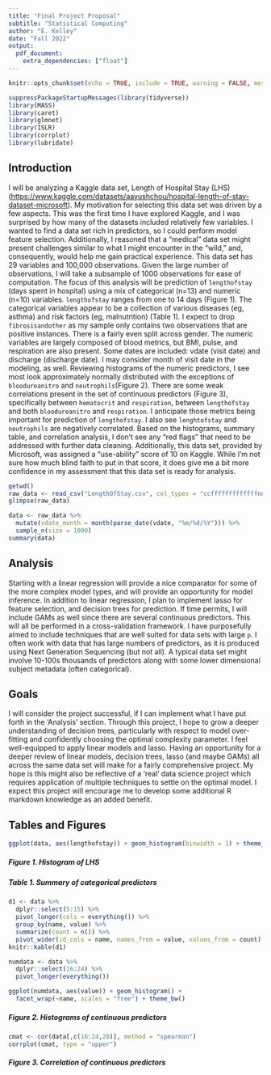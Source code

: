 ```yaml
---
title: "Final Project Proposal"
subtitle: "Statistical Computing"
author: "E. Kelley"
date: "Fall 2022"
output: 
  pdf_document:
    extra_dependencies: ["float"]
---
```


```r
knitr::opts_chunk$set(echo = TRUE, include = TRUE, warning = FALSE, message = FALSE, fig.pos = "H", out.extra = "", fig.align = "left")
```

```r
suppressPackageStartupMessages(library(tidyverse))
library(MASS)
library(caret)
library(glmnet)
library(ISLR)
library(corrplot)
library(lubridate)
```

## Introduction

I will be analyzing a Kaggle data set, Length of Hospital Stay (LHS) (<https://www.kaggle.com/datasets/aayushchou/hospital-length-of-stay-dataset-microsoft>).
My motivation for selecting this data set was driven by a few aspects.
This was the first time I have explored Kaggle, and I was surprised by how many of the datasets included relatively few variables.
I wanted to find a data set rich in predictors, so I could perform model feature selection.
Additionally, I reasoned that a "medical" data set might present challenges similar to what I might encounter in the "wild," and, consequently, would help me gain practical experience.
This data set has 29 variables and 100,000 observations.
Given the large number of observations, I will take a subsample of 1000 observations for ease of computation.
The focus of this analysis will be prediction of `lengthofstay` (days spent in hospital) using a mix of categorical (n=13) and numeric (n=10) variables.
`lengthofstay` ranges from one to 14 days (Figure 1).
The categorical variables appear to be a collection of various diseases (eg, asthma) and risk factors (eg, malnutrition) (Table 1).
I expect to drop `fibrosisandother` as my sample only contains two observations that are positive instances.
There is a fairly even split across gender.
The numeric variables are largely composed of blood metrics, but BMI, pulse, and respiration are also present.
Some dates are included: vdate (visit date) and discharge (discharge date).
I may consider month of visit date in the modeling, as well.
Reviewing histograms of the numeric predictors, I see most look approximately normally distributed with the exceptions of `bloodureanitro` and `neutrophils`(Figure 2).
There are some weak correlations present in the set of continuous predictors (Figure 3), specifically between `hematocrit` and `respiration`, between `lengthofstay` and both `bloodureanitro` and `respiration`.
I anticipate those metrics being important for prediction of `lengthofstay`.
I also see `lenghtofstay` and `neutrophils` are negatively correlated.
Based on the histograms, summary table, and correlation analysis, I don't see any "red flags" that need to be addressed with further data cleaning.
Additionally, this data set, provided by Microsoft, was assigned a "use-ability" score of 10 on Kaggle.
While I'm not sure how much blind faith to put in that score, it does give me a bit more confidence in my assessment that this data set is ready for analysis.

```r
getwd()
raw_data <- read_csv("LengthOfStay.csv", col_types = "ccfffffffffffffnnnnnnnnnncfn")
glimpse(raw_data)

data <- raw_data %>%
  mutate(vdate_month = month(parse_date(vdate, "%m/%d/%Y"))) %>%
  sample_n(size = 1000)
summary(data)
```

## Analysis

Starting with a linear regression will provide a nice comparator for some of the more complex model types, and will provide an opportunity for model inference.
In addition to linear regression, I plan to implement lasso for feature selection, and decision trees for prediction.
If time permits, I will include GAMs as well since there are several continuous predictors.
This will all be performed in a cross-validation framework.
I have purposefully aimed to include techniques that are well suited for data sets with large `p`.
I often work with data that has large numbers of predictors, as it is produced using Next Generation Sequencing (but not all).
A typical data set might involve 10-100s thousands of predictors along with some lower dimensional subject metadata (often categorical).

## Goals

I will consider the project successful, if I can implement what I have put forth in the 'Analysis' section.
Through this project, I hope to grow a deeper understanding of decision trees, particularly with respect to model over-fitting and confidently choosing the optimal complexity parameter.
I feel well-equipped to apply linear models and lasso.
Having an opportunity for a deeper review of linear models, decision trees, lasso (and maybe GAMs) all across the same data set will make for a fairly comprehensive project.
My hope is this might also be reflective of a 'real' data science project which requires application of multiple techniques to settle on the optimal model.
I expect this project will encourage me to develop some additional R markdown knowledge as an added benefit.

## Tables and Figures

```r
ggplot(data, aes(lengthofstay)) + geom_histogram(binwidth = 1) + theme_bw()
```

##### Figure 1. Histogram of LHS  

##### Table 1. Summary of categorical predictors  

```r
d1 <- data %>%
  dplyr::select(5:15) %>%
  pivot_longer(cols = everything()) %>%
  group_by(name, value) %>%
  summarize(count = n()) %>%
  pivot_wider(id_cols = name, names_from = value, values_from = count)
knitr::kable(d1)
```

```r
numdata <- data %>% 
  dplyr::select(16:24) %>%
  pivot_longer(everything())
```

```r
ggplot(numdata, aes(value)) + geom_histogram() + 
  facet_wrap(~name, scales = "free") + theme_bw()
```

##### Figure 2. Histograms of continuous predictors

```r
cmat <- cor(data[,c(16:24,28)], method = "spearman")
corrplot(cmat, type = "upper")
```

##### Figure 3. Correlation of continuous predictors

